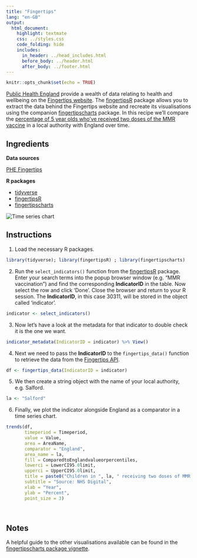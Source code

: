 ```yaml
---
title: "Fingertips"
lang: "en-GB"
output:
  html_document:
    highlight: textmate
    css: ../styles.css
    code_folding: hide
    includes:
      in_header: ../head_includes.html
      before_body: ../header.html
      after_body: ../footer.html
---
```


```r
knitr::opts_chunk$set(echo = TRUE)
```

<a href="https://www.gov.uk/government/organisations/public-health-england" target="_blank">Public Health England</a>
 provide a wealth of data relating to health and wellbeing on the <a href="https://fingertips.phe.org.uk" target="_blank">Fingertips website</a>. The <a href="https://cran.r-project.org/web/packages/fingertipsR/index.html" target="_blank">fingertipsR</a> package allows you to extract the data behind the Fingertips website and recreate its visualisations using the companion <a href="https://cran.r-project.org/web/packages/fingertipscharts/index.html" target="_blank">fingertipscharts</a> package. In this recipe we'll compare the <a href="https://fingertips.phe.org.uk/search/30311" target="_blank">percentage of 5 year olds who've received two doses of the MMR vaccine</a> in a local authority with England over time.
 
## Ingredients
<div class = "row">
<div class = "col-md-4">
<strong>Data sources</strong>
<p><a href="https://fingertips.phe.org.uk/" target="_blank">PHE Fingertips</a></p>
</div>

<div class = "col-md-4">
<strong>R packages</strong>
<ul>
  <li><a href="https://cran.r-project.org/web/packages/tidyverse/index.html" target="_blank">tidyverse</a></li>
  <li><a href="https://cran.r-project.org/web/packages/fingertipsR/index.html" target="_blank">fingertipsR</a></li>
  <li><a href="https://cran.r-project.org/web/packages/fingertipscharts/index.html" target="_blank">fingertipscharts</a></li>
</ul>
</div>

<div class = "col-md-4 screenshot">
<img src="img/fingertips.png" alt="Time series chart">
</div>
</div>

## Instructions

1. Load the necessary R packages.
```r
library(tidyverse); library(fingertipsR) ; library(fingertipscharts)
```

2. Run the `select_indicators()` function from the <a href="https://cran.r-project.org/web/packages/fingertipsR/index.html" target="_blank">fingertipsR</a> package. Enter your search terms into the popup browser window (e.g. "MMR vaccination") and find the corresponding **IndicatorID** in the table. Now select the row and click 'Done'. Close the browser and return to your R session. The **IndicatorID**, in this case 30311, will be stored in the object called 'indicator'.
```r
indicator <- select_indicators()
```

3. Now let's have a look at the metadata for that indicator to double check it is the one we want.
```r
indicator_metadata(IndicatorID = indicator) %>% View()
```

4. Next we need to pass the **IndicatorID** to the `fingertips_data()` function to retrieve the data from the <a href="https://fingertips.phe.org.uk/api" target="_blank">Fingertips API</a>.

```r
df <- fingertips_data(IndicatorID = indicator)
```

5. We then create a string object with the name of your local authority, e.g. Salford.
```r
la <- "Salford"
```

6. Finally, we plot the indicator alongside England as a comparator in a time series chart.
```r
trends(df,
       timeperiod = Timeperiod,
       value = Value,
       area = AreaName,
       comparator = "England",
       area_name = la,
       fill = ComparedtoEnglandvalueorpercentiles,
       lowerci = LowerCI95.0limit,
       upperci = UpperCI95.0limit,
       title = paste0("Children in ", la, " receiving two doses of MMR by age 5"),
       subtitle = "Source: NHS Digital",
       xlab = "Year",
       ylab = "Percent",
       point_size = 3)
```

<br />

## Notes

A helpful guide to the other visualisations available can be found in the <a href="https://cran.r-project.org/web/packages/fingertipscharts/vignettes/quick_charts.html" target="_blank">fingertipscharts package vignette</a>.
<br /><br />